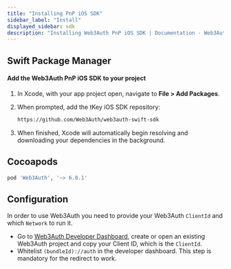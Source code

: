 ```yaml
---
title: "Installing PnP iOS SDK"
sidebar_label: "Install"
displayed_sidebar: sdk
description: "Installing Web3Auth PnP iOS SDK | Documentation - Web3Auth"
---
```


## Swift Package Manager

#### Add the Web3Auth PnP iOS SDK to your project

1. In Xcode, with your app project open, navigate to **File > Add Packages**.

1. When prompted, add the tKey iOS SDK repository:

   ```sh
   https://github.com/Web3Auth/web3auth-swift-sdk
   ```

1. When finished, Xcode will automatically begin resolving and downloading your dependencies in the background.

## Cocoapods

```sh
pod 'Web3Auth', '~> 6.0.1'
```

## Configuration

In order to use Web3Auth you need to provide your Web3Auth `ClientId` and which `Network` to run it.

- Go to [Web3Auth Developer Dashboard](https://dashboard.web3auth.io), create or open an existing Web3Auth project and copy your Client ID, which is
  the `ClientId`.
- Whitelist `(bundleId)://auth` in the developer dashboard. This step is mandatory for the redirect to work.
